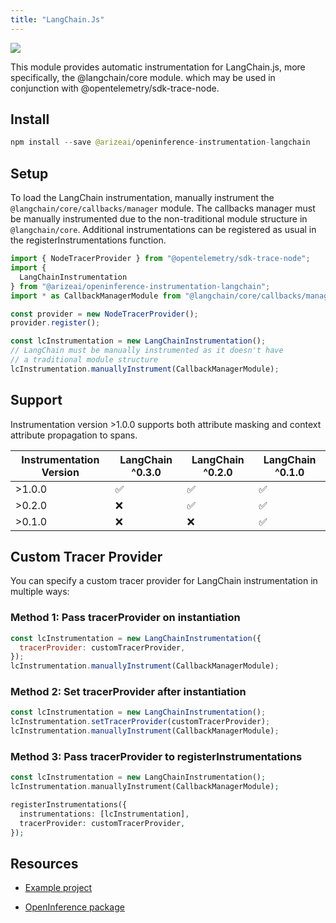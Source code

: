 ```yaml
---
title: "LangChain.Js"
---
```


<a href="https://www.npmjs.com/package/@arizeai/openinference-instrumentation-langchain">
  <Frame caption="">
    <img src="/images/455662f8-badge.svg" />
  </Frame>
</a>

This module provides automatic instrumentation for LangChain.js, more specifically, the @langchain/core module. which may be used in conjunction with @opentelemetry/sdk-trace-node.

## Install

```java
npm install --save @arizeai/openinference-instrumentation-langchain
```

## Setup

To load the LangChain instrumentation, manually instrument the `@langchain/core/callbacks/manager` module. The callbacks manager must be manually instrumented due to the non-traditional module structure in `@langchain/core`. Additional instrumentations can be registered as usual in the registerInstrumentations function.

```javascript
import { NodeTracerProvider } from "@opentelemetry/sdk-trace-node";
import { 
  LangChainInstrumentation 
} from "@arizeai/openinference-instrumentation-langchain";
import * as CallbackManagerModule from "@langchain/core/callbacks/manager";

const provider = new NodeTracerProvider();
provider.register();

const lcInstrumentation = new LangChainInstrumentation();
// LangChain must be manually instrumented as it doesn't have 
// a traditional module structure
lcInstrumentation.manuallyInstrument(CallbackManagerModule);
```

## Support

Instrumentation version >1.0.0 supports both attribute masking and context attribute propagation to spans.

| Instrumentation Version | LangChain ^0.3.0 | LangChain ^0.2.0 | LangChain ^0.1.0 |
| ----------------------- | ---------------- | ---------------- | ---------------- |
| >1.0.0                  | ✅                | ✅                | ✅                |
| >0.2.0                  | ❌                | ✅                | ✅                |
| >0.1.0                  | ❌                | ❌                | ✅                |

## Custom Tracer Provider

You can specify a custom tracer provider for LangChain instrumentation in multiple ways:

### Method 1: Pass tracerProvider on instantiation

```javascript
const lcInstrumentation = new LangChainInstrumentation({
  tracerProvider: customTracerProvider,
});
lcInstrumentation.manuallyInstrument(CallbackManagerModule);
```

### Method 2: Set tracerProvider after instantiation

```javascript
const lcInstrumentation = new LangChainInstrumentation();
lcInstrumentation.setTracerProvider(customTracerProvider);
lcInstrumentation.manuallyInstrument(CallbackManagerModule);
```

### Method 3: Pass tracerProvider to registerInstrumentations

```php
const lcInstrumentation = new LangChainInstrumentation();
lcInstrumentation.manuallyInstrument(CallbackManagerModule);

registerInstrumentations({
  instrumentations: [lcInstrumentation],
  tracerProvider: customTracerProvider,
});
```

## Resources

* [Example project](https://github.com/Arize-ai/openinference/blob/main/js/packages/openinference-instrumentation-langchain/examples)

* [OpenInference package](https://github.com/Arize-ai/openinference/blob/main/js/packages/openinference-instrumentation-langchain)


